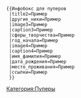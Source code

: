  <nowiki>{{Инфобокс для пуперов
 |title2=Пример
 |другие_ники=Пример
 |image3=Пример
 |caption3=Пример
 |сферы_творчества=Пример
 |год_начала=Пример
 |image4=Пример
 |caption4=Пример
 |имя_фамилия=Пример
 |дата_рождения=Пример
 |место_проживания=Пример
 |ссылки=Пример
 }}</nowiki>

[[Категория:Пуперы]]